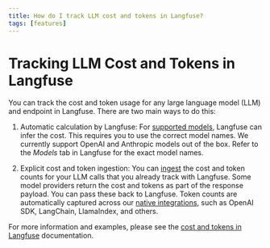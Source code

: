 ```yaml
---
title: How do I track LLM cost and tokens in Langfuse?
tags: [features]
---
```


# Tracking LLM Cost and Tokens in Langfuse

You can track the cost and token usage for any large language model (LLM) and endpoint in Langfuse. There are two main ways to do this:

1. Automatic calculation by Langfuse: For [supported models](/docs/model-usage-and-cost#infer), Langfuse can infer the cost. This requires you to use the correct model names. We currently support OpenAI and Anthropic models out of the box. Refer to the _Models_ tab in Langfuse for the exact model names.

2. Explicit cost and token ingestion: You can [ingest](/docs/model-usage-and-cost#infer) the cost and token counts for your LLM calls that you already track with Langfuse. Some model providers return the cost and tokens as part of the response payload. You can pass these back to Langfuse. Token counts are automatically captured across our [native integrations](/integrations), such as OpenAI SDK, LangChain, LlamaIndex, and others.

For more information and examples, please see the [cost and tokens in Langfuse](/docs/model-usage-and-cost) documentation.


<GitHubStarCTA />
